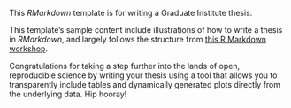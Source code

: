 This *RMarkdown* template is for writing a Graduate Institute thesis. 

This template's sample content include illustrations of how to write a thesis in *RMarkdown*, 
and largely follows the structure from [this R Markdown workshop](https://ulyngs.github.io/rmarkdown-workshop-2019/).

Congratulations for taking a step further into the lands of open, reproducible science 
by writing your thesis using a tool that allows you to transparently include tables and dynamically generated plots directly from the underlying data. 
Hip hooray!
